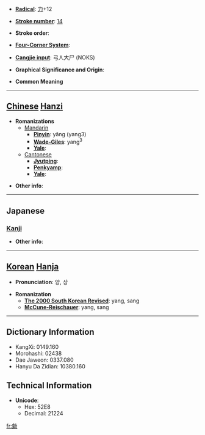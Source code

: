 * '''[[Wiktionary:Chinese radical index| Radical]]''': [[Wiktionary:Chinese radical index 力|力]]+12

* '''[[Wiktionary:Chinese total strokes index|Stroke number]]''': [[Wiktionary:Chinese total strokes index 14|14]]

* '''Stroke order''': 

* '''[[Wiktionary:Chinese four corner index|Four-Corner System]]''': 

* '''[[Wiktionary:Chinese Cangjie index|Cangjie input]]''': 弓人大尸 (NOKS)

* '''Graphical Significance and Origin''': 

* '''Common Meaning'''

----

== [[Chinese]] [[Hanzi]] ==

* '''Romanizations'''
** [[Mandarin]]
*** '''[[Pinyin]]''': yǎng (yang3)
*** '''[[Wade-Giles]]''': yang<sup>3</sup>
*** '''[[Yale]]''': 
**[[Cantonese]]
***'''[[Jyutping]]''':
***'''[[Penkyamp]]''': 
***'''[[Yale]]''': 

* '''Other info''': 

----

==Japanese==
===[[Kanji]]===
{{kanji|on readings=[[よう]] (yō), [[しょう]] (shō), [[じょう]] (jō)
|kun readings=[[ゆるやか]] (yuruyaka), [[うごく]] (ugoku)
}}

* '''Other info''':  

----

== [[Korean]] [[Hanja]] ==

* '''Pronunciation''': 양, 상

* '''Romanization'''
** '''[[The 2000 South Korean Revised Romanization|The 2000 South Korean Revised]]''': yang, sang
** '''[[McCune-Reischauer]]''': yang, sang

----

== Dictionary Information ==

* KangXi: 0149.160
* Morohashi: 02438
* Dae Jaweon: 0337.080
* Hanyu Da Zidian: 10380.160

== Technical Information ==

* '''Unicode''':
** Hex: 52E8
** Decimal: 21224

[[fr:勨]]
